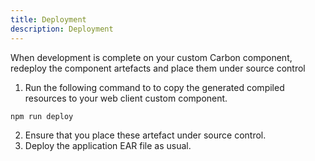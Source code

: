 ```yaml
---
title: Deployment
description: Deployment
---
```


When development is complete on your custom Carbon component, redeploy the component artefacts and place them under source control

1. Run the following command to to copy the generated compiled resources to your web client custom component. 

```
npm run deploy
```

2. Ensure that you place these artefact under source control.
3. Deploy the application EAR file as usual.
